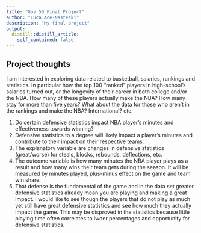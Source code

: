 ```yaml
---
title: "Gov 50 Final Project"
author: "Luca Ace-Nasteski"
description: "My final project"
output:
  distill::distill_article:
    self_contained: false
---
```




## Project thoughts

I am interested in exploring data related to basketball, salaries, rankings and statistics. In particular how the top 100 "ranked" players in high-school's salaries turned out, or the longevity of their career in both college and/or the NBA. How many of these players actually make the NBA? How many stay for more than five years? What about the data for those who aren't in the rankings and make the NBA? International? etc.

1. Do certain defensive statistics impact NBA player's minutes and effectiveness towards winning?
2. Defensive statistics to a degree will likely impact a player's minutes and contribute to their impact on their respective teams.
3. The explanatory variable are changes in defensive statistics (great/worse) for steals, blocks, rebounds, deflections, etc.
4. The outcome variable is how many minutes the NBA player plays as a result and how many wins their team gets during the season. It will be measured by minutes played, plus-minus effect on the game and team win share.
5. That defense is the fundamental of the game and in the data set greater defensive statistics already mean you are playing and making a great impact. I would like to see though the players that do not play as much yet still have great defensive statistics and see how much they actually impact the game. This may be disproved in the statistics because little playing time often correlates to lwoer percentages and opportunity for defensive statistics.